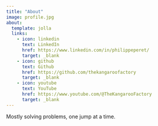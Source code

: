 ```yaml
---
title: "About"
image: profile.jpg
about:
  template: jolla
  links:
    - icon: linkedin
      text: LinkedIn
      href: https://www.linkedin.com/in/philippeperet/
      target: _blank
    - icon: github
      text: Github
      href: https://github.com/thekangaroofactory
      target: _blank
    - icon: youtube
      text: YouTube
      href: https://www.youtube.com/@TheKangarooFactory
      target: _blank
---
```


Mostly solving problems, one jump at a time.
